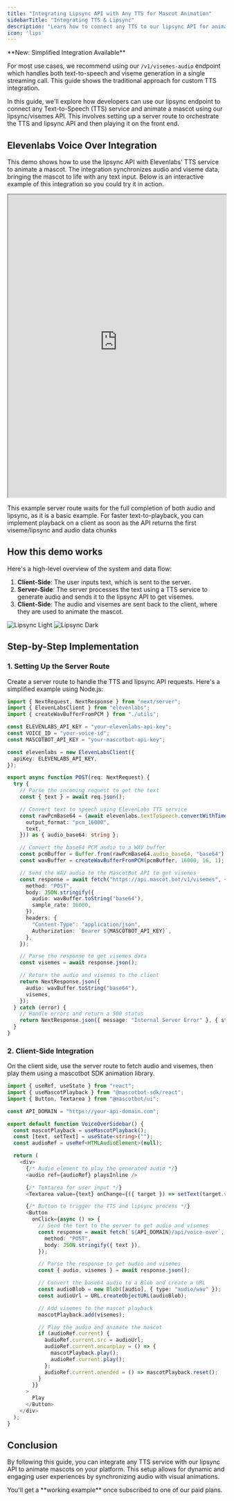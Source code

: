 ```yaml
---
title: "Integrating Lipsync API with Any TTS for Mascot Animation"
sidebarTitle: "Integrating TTS & Lipsync"
description: "Learn how to connect any TTS to our lipsync API for animating mascots."
icon: 'lips'
---
```


<Note>
**New: Simplified Integration Available** 

For most use cases, we recommend using our `/v1/visemes-audio` endpoint which handles both text-to-speech and viseme generation in a single streaming call. This guide shows the traditional approach for custom TTS integration.
</Note>

In this guide, we'll explore how developers can use our lipsync endpoint to connect any Text-to-Speech (TTS) service and animate a mascot using our lipsync/visemes API. This involves setting up a server route to orchestrate the TTS and lipsync API and then playing it on the front end.

## Elevenlabs Voice Over Integration

This demo shows how to use the lipsync API with Elevenlabs' TTS service to animate a mascot. The integration synchronizes audio and viseme data, bringing the mascot to life with any text input. Below is an interactive example of this integration so you could try it in action.

<iframe
  src="https://mascotbot-examples.vercel.app/voice-over"
  width="100%"
  height="700"
  style={{ border: "none", borderRadius: "8px", overflow: "auto", touchAction: "pan-y" }}
  title="Mascotbot Voice Over Example"
  allow="autoplay; encrypted-media; microphone; clipboard-write"
></iframe>

<Note>This example server route waits for the full completion of both audio and lipsync, as it is a basic example. For faster text-to-playback, you can implement playback on a client as soon as the API returns the first viseme/lipsync and audio data chunks</Note>

## How this demo works

Here's a high-level overview of the system and data flow:

1. **Client-Side**: The user inputs text, which is sent to the server.
2. **Server-Side**: The server processes the text using a TTS service to generate audio and sends it to the lipsync API to get visemes.
3. **Client-Side**: The audio and visemes are sent back to the client, where they are used to animate the mascot.

<img
  className="block dark:hidden"
  src="/images/lipsync_light.svg"
  alt="Lipsync Light"
/>
<img
  className="hidden dark:block"
  src="/images/lipsync_dark.svg"
  alt="Lipsync Dark"
/>

## Step-by-Step Implementation

### 1. Setting Up the Server Route

Create a server route to handle the TTS and lipsync API requests. Here's a simplified example using Node.js:

```typescript
import { NextRequest, NextResponse } from "next/server";
import { ElevenLabsClient } from "elevenlabs";
import { createWavBufferFromPCM } from "./utils";

const ELEVENLABS_API_KEY = "your-elevenlabs-api-key";
const VOICE_ID = "your-voice-id";
const MASCOTBOT_API_KEY = "your-mascotbot-api-key";

const elevenlabs = new ElevenLabsClient({
  apiKey: ELEVENLABS_API_KEY,
});

export async function POST(req: NextRequest) {
  try {
    // Parse the incoming request to get the text
    const { text } = await req.json();

    // Convert text to speech using ElevenLabs TTS service
    const rawPcmBase64 = (await elevenlabs.textToSpeech.convertWithTimestamps(VOICE_ID, {
      output_format: "pcm_16000",
      text,
    })) as { audio_base64: string };

    // Convert the base64 PCM audio to a WAV buffer
    const pcmBuffer = Buffer.from(rawPcmBase64.audio_base64, "base64");
    const wavBuffer = createWavBufferFromPCM(pcmBuffer, 16000, 16, 1);

    // Send the WAV audio to the MascotBot API to get visemes
    const response = await fetch("https://api.mascot.bot/v1/visemes", {
      method: "POST",
      body: JSON.stringify({
        audio: wavBuffer.toString("base64"),
        sample_rate: 16000,
      }),
      headers: {
        "Content-Type": "application/json",
        Authorization: `Bearer ${MASCOTBOT_API_KEY}`,
      },
    });

    // Parse the response to get visemes data
    const visemes = await response.json();

    // Return the audio and visemes to the client
    return NextResponse.json({
      audio: wavBuffer.toString("base64"),
      visemes,
    });
  } catch (error) {
    // Handle errors and return a 500 status
    return NextResponse.json({ message: "Internal Server Error" }, { status: 500 });
  }
}
```

### 2. Client-Side Integration

On the client side, use the server route to fetch audio and visemes, then play them using a mascotbot SDK animation library.

```typescript
import { useRef, useState } from "react";
import { useMascotPlayback } from "@mascotbot-sdk/react";
import { Button, Textarea } from "@mascotbot/ui";

const API_DOMAIN = "https://your-api-domain.com";

export default function VoiceOverSidebar() {
  const mascotPlayback = useMascotPlayback();
  const [text, setText] = useState<string>("");
  const audioRef = useRef<HTMLAudioElement>(null);

  return (
    <div>
      {/* Audio element to play the generated audio */}
      <audio ref={audioRef} playsInline />

      {/* Textarea for user input */}
      <Textarea value={text} onChange={({ target }) => setText(target.value)} />

      {/* Button to trigger the TTS and lipsync process */}
      <Button
        onClick={async () => {
          // Send the text to the server to get audio and visemes
          const response = await fetch(`${API_DOMAIN}/api/voice-over`, {
            method: "POST",
            body: JSON.stringify({ text }),
          });

          // Parse the response to get audio and visemes
          const { audio, visemes } = await response.json();

          // Convert the base64 audio to a Blob and create a URL
          const audioBlob = new Blob([audio], { type: "audio/wav" });
          const audioUrl = URL.createObjectURL(audioBlob);

          // Add visemes to the mascot playback
          mascotPlayback.add(visemes);

          // Play the audio and animate the mascot
          if (audioRef.current) {
            audioRef.current.src = audioUrl;
            audioRef.current.oncanplay = () => {
              mascotPlayback.play();
              audioRef.current.play();
            };
            audioRef.current.onended = () => mascotPlayback.reset();
          }
        }}
      >
        Play
      </Button>
    </div>
  );
}
```

## Conclusion

By following this guide, you can integrate any TTS service with our lipsync API to animate mascots on your platform. This setup allows for dynamic and engaging user experiences by synchronizing audio with visual animations.

<Tip>
You'll get a **working example** once subscribed to one of our paid plans.
</Tip>